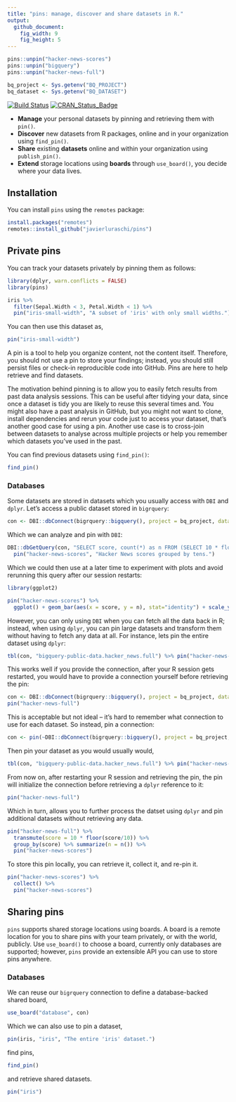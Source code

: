 ```yaml
---
title: "pins: manage, discover and share datasets in R."
output:
  github_document:
    fig_width: 9
    fig_height: 5
---
```


```r
pins::unpin("hacker-news-scores")
pins::unpin("bigquery")
pins::unpin("hacker-news-full")

bq_project <- Sys.getenv("BQ_PROJECT")
bq_dataset <- Sys.getenv("BQ_DATASET")
```

[![Build Status](https://travis-ci.org/javierluraschi/pins.svg?branch=master)](https://travis-ci.org/javierluraschi/pins) [![CRAN_Status_Badge](https://www.r-pkg.org/badges/version/pins)](https://cran.r-project.org/package=pins)

- **Manage** your personal datasets by pinning and retrieving them with `pin()`.
- **Discover** new datasets from R packages, online and in your organization using `find_pin()`.
- **Share** existing **datasets** online and within your organization using `publish_pin()`.
- **Extend** storage locations using **boards** through `use_board()`, you decide where your data lives.

## Installation

You can install `pins` using the `remotes` package:

```r
install.packages("remotes")
remotes::install_github("javierluraschi/pins")
```

## Private pins

You can track your datasets privately by pinning them as follows:

```r
library(dplyr, warn.conflicts = FALSE)
library(pins)

iris %>%
  filter(Sepal.Width < 3, Petal.Width < 1) %>%
  pin("iris-small-width", "A subset of 'iris' with only small widths.")
```

You can then use this dataset as,

```r
pin("iris-small-width")
```

A pin is a tool to help you organize content, not the content itself. Therefore, you should not use a pin to store your findings; instead, you should still persist files or check-in reproducible code into GitHub. Pins are here to help retrieve and find datasets.

The motivation behind pinning is to allow you to easily fetch results from past data analysis sessions. This can be useful after tidying your data, since once a dataset is tidy you are likely to reuse this several times and. You might also have a past analysis in GitHub, but you might not want to clone, install dependencies and rerun your code just to access your dataset, that's another good case for using a pin. Another use case is to cross-join between datasets to analyse across multiple projects or help you remember which datasets you've used in the past.

You can find previous datasets using `find_pin()`:

```r
find_pin()
```

### Databases

Some datasets are stored in datasets which you usually access with `DBI` and `dplyr`. Let's access a public dataset stored in `bigrquery`:

```r
con <- DBI::dbConnect(bigrquery::bigquery(), project = bq_project, dataset = bq_dataset)
```

Which we can analyze and pin with `DBI`:

```r
DBI::dbGetQuery(con, "SELECT score, count(*) as n FROM (SELECT 10 * floor(score/10) as score FROM `bigquery-public-data.hacker_news.full` WHERE score <= 2000) GROUP BY score") %>%
  pin("hacker-news-scores", "Hacker News scores grouped by tens.")
```

Which we could then use at a later time to experiment with plots and avoid rerunning this query after our session restarts:

```r
library(ggplot2)

pin("hacker-news-scores") %>%
  ggplot() + geom_bar(aes(x = score, y = n), stat="identity") + scale_y_log10() + theme_light()
```

However, you can only using `DBI` when you can fetch all the data back in R; instead, when using `dplyr`, you can pin large datasets and transform them without having to fetch any data at all. For instance, lets pin the entire dataset using `dplyr`:

```r
tbl(con, "bigquery-public-data.hacker_news.full") %>% pin("hacker-news-full")
```

This works well if you provide the connection, after your R session gets restarted, you would have to provide a connection yourself before retrieving the pin:

```r
con <- DBI::dbConnect(bigrquery::bigquery(), project = bq_project, dataset = bq_dataset)
pin("hacker-news-full")
```

This is acceptable but not ideal -- it's hard to remember what connection to use for each dataset. So instead, pin a connection:

```r
con <- pin(~DBI::dbConnect(bigrquery::bigquery(), project = bq_project, dataset = bq_dataset), "bigquery")
```

Then pin your dataset as you would usually would,

```r
tbl(con, "bigquery-public-data.hacker_news.full") %>% pin("hacker-news-full")
```

From now on, after restarting your R session and retrieving the pin, the pin will initialize the connection before retrieving a `dplyr` reference to it:

```r
pin("hacker-news-full")
```

Which in turn, allows you to further process the datset using `dplyr` and pin additional datasets without retrieving any data.

```r
pin("hacker-news-full") %>%
  transmute(score = 10 * floor(score/10)) %>%
  group_by(score) %>% summarize(n = n()) %>%
  pin("hacker-news-scores")
```

To store this pin locally, you can retrieve it, collect it, and re-pin it.

```r
pin("hacker-news-scores") %>%
  collect() %>%
  pin("hacker-news-scores")
```

## Sharing pins

`pins` supports shared storage locations using boards. A board is a remote location for you to share pins with your team privately, or with the world, publicly. Use `use_board()` to choose a board, currently only databases are supported; however, `pins` provide an extensible API you can use to store pins anywhere.

### Databases

We can reuse our `bigrquery` connection to define a database-backed shared board,

```r
use_board("database", con)
```

Which we can also use to pin a dataset,

```r
pin(iris, "iris", "The entire 'iris' dataset.")
```

find pins,

```r
find_pin()
```

and retrieve shared datasets.

```r
pin("iris")
```
